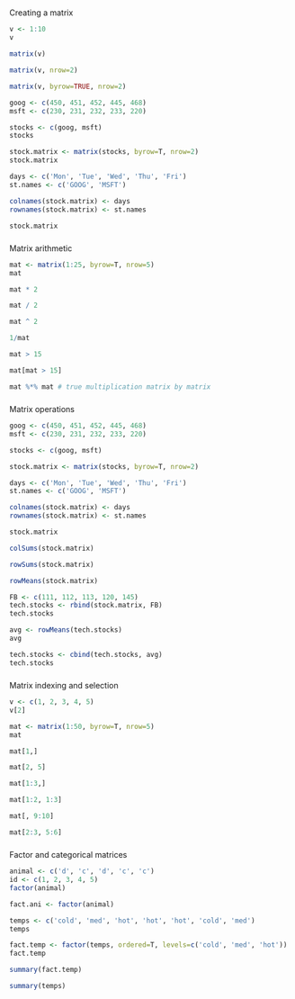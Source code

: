 #####
Creating a matrix

```r
v <- 1:10
v
```
```r
matrix(v)
```
```r
matrix(v, nrow=2)
```
```r
matrix(v, byrow=TRUE, nrow=2)
```
```r
goog <- c(450, 451, 452, 445, 468)
msft <- c(230, 231, 232, 233, 220)

stocks <- c(goog, msft)
stocks
```
```r
stock.matrix <- matrix(stocks, byrow=T, nrow=2)
stock.matrix
```
```r
days <- c('Mon', 'Tue', 'Wed', 'Thu', 'Fri')
st.names <- c('GOOG', 'MSFT')

colnames(stock.matrix) <- days
rownames(stock.matrix) <- st.names

stock.matrix
```
#####
Matrix arithmetic

```r
mat <- matrix(1:25, byrow=T, nrow=5)
mat
```
```r
mat * 2
```
```r
mat / 2
```
```r
mat ^ 2
```
```r
1/mat
```
```r
mat > 15
```
```r
mat[mat > 15]
```
```r
mat %*% mat # true multiplication matrix by matrix
```
#####
Matrix operations

```r
goog <- c(450, 451, 452, 445, 468)
msft <- c(230, 231, 232, 233, 220)

stocks <- c(goog, msft)

stock.matrix <- matrix(stocks, byrow=T, nrow=2)

days <- c('Mon', 'Tue', 'Wed', 'Thu', 'Fri')
st.names <- c('GOOG', 'MSFT')

colnames(stock.matrix) <- days
rownames(stock.matrix) <- st.names

stock.matrix
```
```r
colSums(stock.matrix)
```
```r
rowSums(stock.matrix)
```
```r
rowMeans(stock.matrix)
```
```r
FB <- c(111, 112, 113, 120, 145)
tech.stocks <- rbind(stock.matrix, FB)
tech.stocks
```
```r
avg <- rowMeans(tech.stocks)
avg
```
```r
tech.stocks <- cbind(tech.stocks, avg)
tech.stocks
```
#####
Matrix indexing and selection

```r
v <- c(1, 2, 3, 4, 5)
v[2]
```
```r
mat <- matrix(1:50, byrow=T, nrow=5)
mat
```
```r
mat[1,]
```
```r
mat[2, 5]
```
```r
mat[1:3,]
```
```r
mat[1:2, 1:3]
```
```r
mat[, 9:10]
```
```r
mat[2:3, 5:6]
```
#####
Factor and categorical matrices

```r
animal <- c('d', 'c', 'd', 'c', 'c')
id <- c(1, 2, 3, 4, 5)
factor(animal)
```
```r
fact.ani <- factor(animal)
```
```r
temps <- c('cold', 'med', 'hot', 'hot', 'hot', 'cold', 'med')
temps
```
```r
fact.temp <- factor(temps, ordered=T, levels=c('cold', 'med', 'hot'))
fact.temp
```
```r
summary(fact.temp)
```
```r
summary(temps)
```

